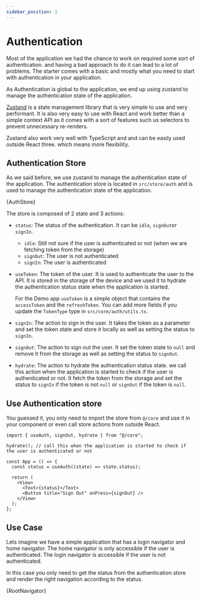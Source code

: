 ```yaml
---
sidebar_position: 1
---
```



# Authentication

Most of the application we had the chance to work on required some sort of authentication. and having a bad approach to do it can lead to a lot of problems. The starter comes with a basic and mostly what you need to start with authentication in your application.

As Authentication is global to the application, we end up using zustand to manage the authentication state of the application.

[Zustand](https://github.com/pmndrs/zustand) is a state management library that is very simple to use and very performant. It is also very easy to use with React and work better than a simple context API as it comes with a sort of features such us selectors to prevent unnecessary re-renders.

Zustand also work very well with TypeScript and and can be easily used outside React three. which means more flexibility.

## Authentication Store

As we said before, we use zustand to manage the authentication state of the application. The authentication store is located in `src/store/auth` and is used to manage the authentication state of the application.

<CodeBlock title="src/core/auth/index.ts" language="tsx">
  {AuthStore}
</CodeBlock>

The store is composed of 2 state and 3 actions:

- `status`: The status of the authentication. It can be `idle`, `signOut`or `signIn`.

  - `idle`: Still not sure if the user is authenticated or not (when we are fetching token from the storage)
  - `signOut`: The user is not authenticated
  - `signIn`: The user is authenticated

- `useToken`: The token of the user. It is used to authenticate the user to the API. It is stored in the storage of the device and we used it to hydrate the authentication status state when the application is started.

  For the Demo app `useToken` is a simple object that contains the `accessToken` and the `refreshToken`. You can add more fields if you update the `TokenType` type in `src/core/auth/utils.ts`.

- `signIn`: The action to sign in the user. It takes the token as a parameter and set the token state and store it locally as well as setting the status to `signIn`.

- `signOut`: The action to sign out the user. It set the token state to `null` and remove it from the storage as well as setting the status to `signOut`.

- `hydrate`: The action to hydrate the authentication status state. we call this action when the application is started to check if the user is authenticated or not. It fetch the token from the storage and set the status to `signIn` if the token is not `null` or `signOut` if the token is `null`.

## Use Authentication store

You guessed it, you only need to import the store from `@/core` and use it in your component or even call store actions from outside React.

```tsx
import { useAuth, signOut, hydrate } from "@/core";

hydrate(); // call this when the application is started to check if the user is authenticated or not

const App = () => {
  const status = useAuth((state) => state.status);

  return (
    <View>
      <Text>{status}</Text>
      <Button title="Sign Out" onPress={signOut} />
    </View>
  );
};
```

## Use Case

Lets imagine we have a simple application that has a login navigator and home navigator. The home navigator is only accessible if the user is authenticated. The login navigator is accessible if the user is not authenticated.

In this case you only need to get the status from the authentication store and render the right navigation according to the status.

<CodeBlock title="src/navigation/root-navigator.tsx" language="tsx">
  {RootNavigator}
</CodeBlock>
